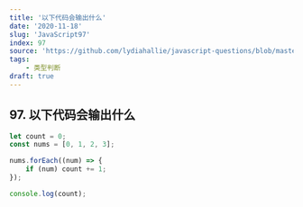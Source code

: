```yaml
---
title: '以下代码会输出什么'
date: '2020-11-18'
slug: 'JavaScript97'
index: 97
source: 'https://github.com/lydiahallie/javascript-questions/blob/master/zh-CN/README-zh_CN.md#145-%E8%BE%93%E5%87%BA%E4%BB%80%E4%B9%88'
tags:
    - 类型判断
draft: true
---
```


## 97. 以下代码会输出什么

```js:index.js
let count = 0;
const nums = [0, 1, 2, 3];

nums.forEach((num) => {
	if (num) count += 1;
});

console.log(count);
```
